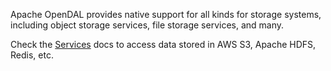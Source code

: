 Apache OpenDAL provides native support for all kinds for storage systems, including object storage services, file storage services, and many.

Check the [Services](https://docs.rs/opendal/latest/opendal/services/index.html) docs to access data stored in AWS S3, Apache HDFS, Redis, etc.
